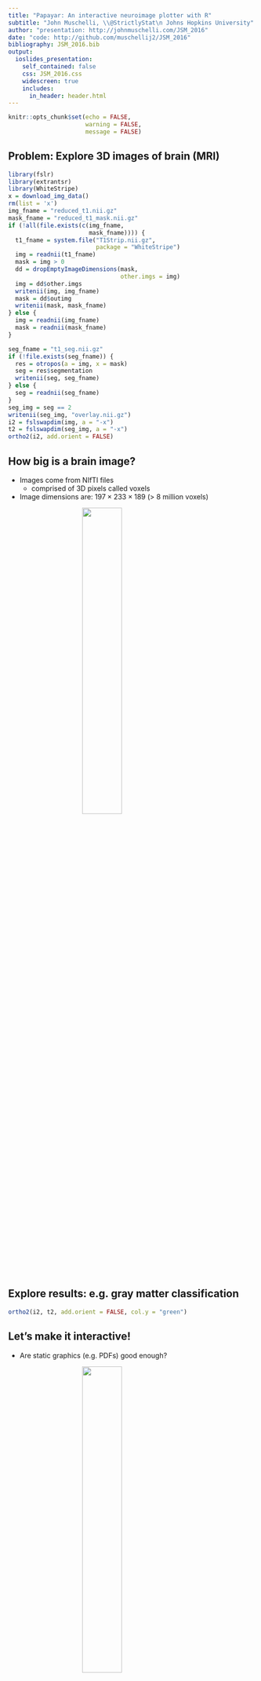 ```yaml
---
title: "Papayar: An interactive neuroimage plotter with R"
subtitle: "John Muschelli, \\@StrictlyStat\n Johns Hopkins University"
author: "presentation: http://johnmuschelli.com/JSM_2016"
date: "code: http://github.com/muschellij2/JSM_2016"
bibliography: JSM_2016.bib
output:
  ioslides_presentation:
    self_contained: false
    css: JSM_2016.css
    widescreen: true
    includes:
      in_header: header.html
---
```


```r
knitr::opts_chunk$set(echo = FALSE, 
                      warning = FALSE, 
                      message = FALSE)
```

## Problem: Explore 3D images of brain (MRI)

```r
library(fslr)
library(extrantsr)
library(WhiteStripe)
x = download_img_data()
rm(list = 'x')
img_fname = "reduced_t1.nii.gz"
mask_fname = "reduced_t1_mask.nii.gz"
if (!all(file.exists(c(img_fname,
                       mask_fname)))) {
  t1_fname = system.file("T1Strip.nii.gz", 
                         package = "WhiteStripe")
  img = readnii(t1_fname)
  mask = img > 0
  dd = dropEmptyImageDimensions(mask, 
                                other.imgs = img)
  img = dd$other.imgs
  writenii(img, img_fname)
  mask = dd$outimg
  writenii(mask, mask_fname)
} else {
  img = readnii(img_fname)
  mask = readnii(mask_fname)
}
```



```r
seg_fname = "t1_seg.nii.gz"
if (!file.exists(seg_fname)) {
  res = otropos(a = img, x = mask)
  seg = res$segmentation 
  writenii(seg, seg_fname)
} else {
  seg = readnii(seg_fname)
}
seg_img = seg == 2
writenii(seg_img, "overlay.nii.gz")
i2 = fslswapdim(img, a = "-x")
t2 = fslswapdim(seg_img, a = "-x")
ortho2(i2, add.orient = FALSE)
```


## How big is a brain image?

- Images come from NIfTI files
    - comprised of 3D pixels called voxels
- Image dimensions are: $197\times233\times189$ (> 8 million voxels)

<img src="images/movie_final.gif" style="width: 40%; display: block; margin: auto;">
    
    

## Explore results: e.g. gray matter classification

```r
ortho2(i2, t2, add.orient = FALSE, col.y = "green")
```

## Let's make it interactive!

- Are static graphics (e.g. PDFs) good enough?

<img src="images/philosoraptor.jpeg" style="width: 40%; display: block; margin: auto;">

<p style="font-size: 10pt">image from [http://cheezburger.com](http://cheezburger.com)</p>

## Let's make it interactive!

- Are static graphics (e.g. PDFs/GIFs) good enough?

- What step in the analysis does it come in? For me:
    - exploratory - looking at results of image processing
      - Asking: "Is this step working?"
      
<img src="images/not_right.gif" style="width: 40%; display: block; margin: auto;">

<p style="font-size: 10pt">http://www.natashaboyd.com/uploads/1/5/5/3/15536518/5572229_orig.gif</p>

## Let's make it interactive!

- Are static graphics (e.g. PDFs/GIFs) good enough?

- What step in the analysis does it come in? For me:
    - confirmatory - check model predictions
    - "That looks like gray matter to me"
      
<img src="images/looks_good.gif" style="width: 40%; display: block; margin: auto;">

<p style="font-size: 10pt">http://media.tumblr.com/tumblr_lnlszpEQo21qd8tfx.gif</p>


## But other (standalone) programs can do this!

Also known as "I can do that in X already" 

<img src="images/stacked.png" style="width: 70%; display: block; margin: auto;">

## Some (of my) principles of interactivity

<div style='font-size: 22pt;'>

1. Should be scriptable to get the interactive **graphic**
    - still hard to script/reproduce the **interaction**
    
2. Within the analysis workflow
    - Others are just standalone viewers
    - Relies on fewer systems/dependencies

3. Easy to navigate for the user

</div>

<img src="images/Rlogo.png" style="width: 15%; display: block; margin: auto;">



## First attempt: Use manipulate package

<div style='font-size: 26pt;'>

The `manipulate` package [@manipulate] from RStudio can add interactivity:

</div>

```r
library(manipulate)
iplot = function(img, plane = c("axial", 
                                "coronal", "sagittal"), 
                 useRaster = TRUE, ...){
  ## pick the plane
  plane = match.arg(plane, c("axial", 
                             "coronal", "sagittal"))
  # Get the max number of slices in that plane for the slider
  ns=  switch(plane,
              "axial"=dim(img)[3],
              "coronal"=dim(img)[2],
              "sagittal"=dim(img)[1])
  ## run the manipulate command
  manipulate({
    image(img, z = z, plot.type= "single",
          plane = plane, 
          useRaster =useRaster, ...)
    # this will return mouse clicks (future experimental work)
    pos <- manipulatorMouseClick()
    if (!is.null(pos)) {
      print(pos)
    }
  },
  ## make the slider
  z = slider(1, ns, step=1, initial = ceiling(ns/2))
  )
}
```

<img src="images/manipulate.gif" style="width: 90%; display: block; margin: auto;">

## First attempt: Use manipulate package

<div style='font-size: 26pt;'>

The `manipulate` package [@manipulate] from RStudio can add interactivity, BUT:

- Images rendering was `slow`
    - due to the R plotting and viewer interaction
- Only works with <img src="images/blue-250.png" style="width: 15%; display: inline; margin: auto;">
- Can't embed output in a document

</div>

## Second attempt: set of PDFs or GIFs!

<div style='font-size: 20pt;'>

The `animation` package [@animation1, @animation2] can make GIFs:

<img src="images/slice_movie.gif" style="width: 15%; display: block; margin: auto;">

</div>

<div id="wrap">
<div id="left_col" style='font-size: 20pt;'>

Pros:    

- Plotting with standard functions
    - Can be **embedded** into an html easily
</div>

<div id="right_col">

Cons: 

- Not really "interactive"
    - less choice on user's end
    - no other views

</div> 




```r
library(msseg)
library(scales)
outname = "images/slice_movie.gif"
# if (!file.exists(outname)) {
    nz = nsli(i2)
    # n_slices = nz
    n_slices = 30
    probs = seq(1/(n_slices * 2), 
                1 - 1/(n_slices * 2), 
                length.out = n_slices)
    slices = round(quantile(seq(nz), probs = probs))
    slices = unique(slices)
    
    t3 = t2
    t3[t2 == 0] = NA
    t3 = cal_img(t3)
    tstub = tempfile()
    tfile = paste0(tstub, "_%04d.png")
    png(tfile, 
        res = 300, 
        height = 7, 
        width = 7,
        units = "in",
        type = "cairo")
    for (slice in slices) {
      oro.nifti::overlay(x = i2, y = t3, 
              z = slice,
              col.y = alpha("green", 0.5),
              plot.type = "single")
    }
    dev.off()
    png_converter(
      paste0(tstub, "*.png"),
      extra.opts = "-density 300",
      interval = 0.25,
      outname)
# }
```

## Papaya JavaScript library

https://github.com/rii-mango/Papaya

"A pure JavaScript medical research image viewer."

- From makers of Mango (Multi-image Analysis GUI, UT Health Science)

<img src="images/mango.gif" style="width: 30%; display: block; margin: auto;">
    
    


## papayar R package, port of Papaya 

```r
library(papayar); papaya(image)
```

<div style="width:70%; height:55%; display: block; margin: auto;">
```r
library(papayar)
x = papaya_div()
cat(x)
```
</div>

## Is it an htmlwidget!? 

<p style="font-size: 140pt; vertical-align: middle; text-align: left;">No</p>


## Is it an htmlwidget!?

<p style="font-size: 140pt; vertical-align: middle; text-align: left;">Not yet.</p>


## Lessons learned

<div style='font-size: 26pt;'>

- Borrow (heavily) other people's stuff
- htmlwidgets framework is great
    - some JS libraries have odd rules
- Porting to R can help the community
    - need some non-R knowledge, usually JavaScript
    - not always so straightforward
    - Functionality at the whim of the JS maintainer

    
</div>

## Bibliography
